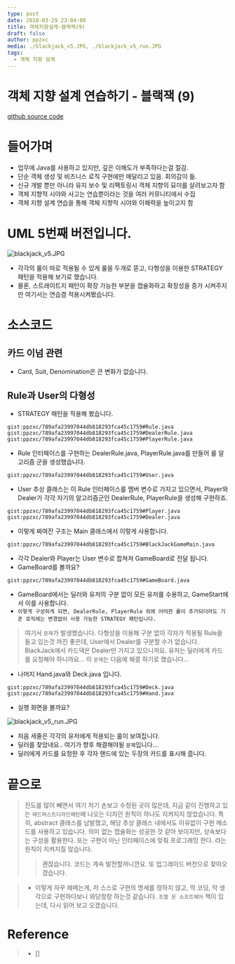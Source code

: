 ```yaml
---
type: post
date: 2018-03-29 23:04:00
title: 객체지향설계-블랙잭(9)
draft: false
author: ppzxc
media: ./blackjack_v5.JPG, ./blackjack_v5_run.JPG
tags:
  - 객체 지향 설계
---
```


# 객체 지향 설계 연습하기 - 블랙잭 (9)

[github source code](https://github.com/JungHa-Cho/BlackJack)

# 들어가며

- 업무에 Java를 사용하고 있지만, 깊은 이해도가 부족하다는걸 절감.
- 단순 객체 생성 및 비즈니스 로직 구현에만 매달리고 있음. 회의감이 듦.
- 신규 개발 뿐만 아니라 유지 보수 및 리팩토링시 객체 지향의 묘미를 살려보고자 함
- 객체 지향적 시야와 사고는 연습뿐이라는 것을 여러 커뮤니티에서 수집
- 객체 지향 설계 연습을 통해 객체 지향적 시야와 이해력을 높이고지 함

# UML 5번째 버전입니다.

![blackjack_v5.JPG](./blackjack_v5.JPG)

- 각각의 룰이 따로 적용될 수 있게 룰을 두개로 뜯고, 다형성을 이용한 STRATEGY 패턴을 적용해 보기로 했습니다.
- 물론, 스트래이트지 패턴이 확장 가능한 부분을 캡슐화하고 확장성을 증가 시켜주지만 여기서는 연습겸 적용시켜봤습니다.

# 소스코드

## 카드 이넘 관련

- Card, Suit, Denomination은 큰 변화가 없습니다.

## Rule과 User의 다형성

- STRATEGY 패턴을 적용해 봤습니다.

`gist:ppzxc/789afa23997044db818293fca45c1759#Rule.java`
`gist:ppzxc/789afa23997044db818293fca45c1759#DealerRule.java`
`gist:ppzxc/789afa23997044db818293fca45c1759#PlayerRule.java`

- Rule 인터페이스를 구현하는 DealerRule.java, PlayerRule.java를 만들어 룰 알고리즘 군을 생성했습니다.

`gist:ppzxc/789afa23997044db818293fca45c1759#User.java`

- User 추상 클래스는 이 Rule 인터페이스를 멤버 변수로 가지고 있으면서, Player와 Dealer가 각각 자기의 알고리즘군인 DealerRule, PlayerRule을 생성해 구현하죠.

`gist:ppzxc/789afa23997044db818293fca45c1759#Player.java`
`gist:ppzxc/789afa23997044db818293fca45c1759#Dealer.java`

- 이렇게 짜여잔 구조는 Main 클래스에서 이렇게 사용합니다.

`gist:ppzxc/789afa23997044db818293fca45c1759#BlackJackGameMain.java`

- 각각 Dealer와 Player는 User 변수로 합쳐져 GameBoard로 전달 됩니다.
- GameBoard를 볼까요?

`gist:ppzxc/789afa23997044db818293fca45c1759#GameBoard.java`

- GameBoard에서는 딜러와 유저의 구분 없이 모든 유저를 수용하고, GameStart에서 이를 사용합니다.
- `이렇게 구성하게 되면, DealerRule, PlayerRule 외에 어떠한 룰이 추가되더라도 기존 로직에는 변경없이 사용 가능한 STRATEGY 패턴입니다.`

> 여기서 `문제`가 발생했습니다.
> 다형성을 이용해 구분 없이 각자가 적용될 Rule을 들고 있는것 까진 좋은데, User에서 Dealer를 구분할 수가 없습니다.
> BlackJack에서 카드덱은 Dealer만 가지고 있으니까요. 유저는 딜러에게 카드를 요청해야 하니까요...
> 이 `문제`는 다음에 해결 하기로 했습니다...

- 나머지 Hand.java와 Deck.java 입니다.

`gist:ppzxc/789afa23997044db818293fca45c1759#Deck.java`
`gist:ppzxc/789afa23997044db818293fca45c1759#Hand.java`

- 실행 화면을 볼까요?
  
![blackjack_v5_run.JPG](./blackjack_v5_run.JPG)

- 처음 세줄은 각각의 유저에게 적용되는 룰이 보여집니다.
- 딜러를 찾았네요.. 여기가 향후 해결해야될 `문제`입니다...
- 딜러에게 카드를 요청한 후 각자 핸드에 있는 두장의 카드를 표시해 줍니다.

# 끝으로

> 진도를 많이 빼면서 여기 저기 손보고 수정된 곳이 많은데, 지금 같이 진행하고 있는 `헤드퍼스트디자인패턴`에 나오는 디자인 원칙이 하나도 지켜지지 않았습니다.
> 특히, abstract 클래스를 남발했고, 해당 추상 클래스 내에서도 이유없이 구현 메소드를 사용하고 있습니다.
> 의미 없는 캡슐화는 성공한 것 같아 보이지만, 상속보다는 구성을 활용한다. 또는 구현이 아닌 인터페이스에 맞춰 프로그래밍 한다. 라는 원칙이 지켜지질 않습니다.
>
> > 괜찮습니다. 코드는 계속 발전할꺼니깐요. 또 업그레이드 버전으로 찾아오겠습니다.

> - 이렇게 자꾸 헤메는게, 저 스스로 구현의 명세를 정하지 않고, 막 코딩, 막 생각으로 구현하다보니 와당창창 하는것 같습니다. `조엘 온 소프트웨어` 책이 있는데, 다시 읽어 보고 오겠습니다.

# Reference

> - []
